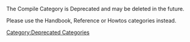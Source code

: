 {{Category Navigation}}

The Compile Category is Deprecated and may be deleted in the future.

Please use the Handbook, Reference or Howtos categories instead.

[[Category:Deprecated Categories]]